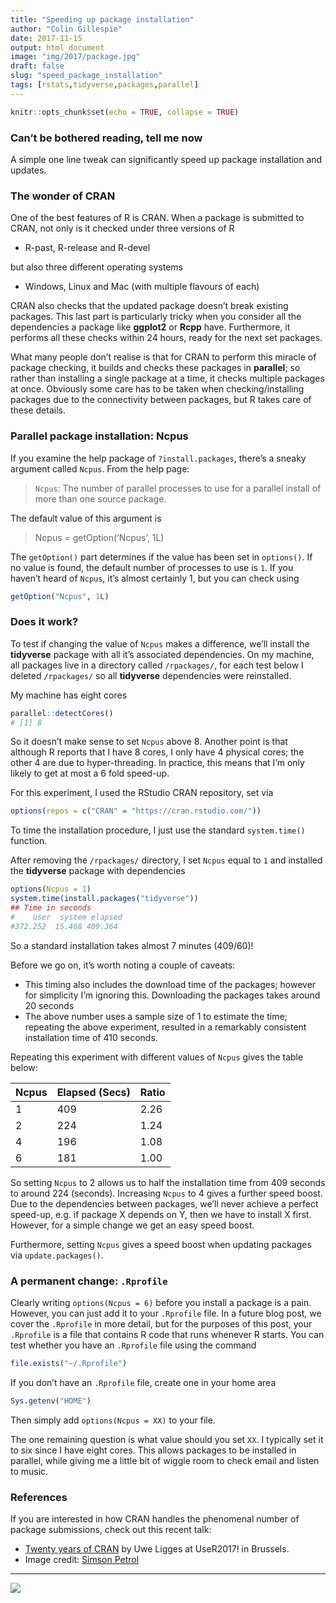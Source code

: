 ```yaml
---
title: "Speeding up package installation"
author: "Colin Gillespie"
date: 2017-11-15
output: html_document
image: "img/2017/package.jpg"
draft: false
slug: "speed_package_installation"
tags: [rstats,tidyverse,packages,parallel]
---
```


```r
knitr::opts_chunk$set(echo = TRUE, collapse = TRUE)
```

### Can't be bothered reading, tell me now

A simple one line tweak can significantly speed up package installation and updates.

### The wonder of CRAN

One of the best features of R is CRAN.
When a package is submitted to CRAN, not only is it checked
under three versions of R

 * R-past, R-release and R-devel

but also three different operating systems

 * Windows, Linux and Mac (with multiple flavours of each)

CRAN also checks that the updated package doesn't break existing packages. This last part is particularly
tricky when you consider all the dependencies a package like **ggplot2** or **Rcpp** have.  Furthermore, 
it performs all these checks within 24 hours, ready for the next set packages.

What many people don't realise is that for CRAN to perform this miracle of package checking, it 
builds and checks these packages in __parallel__; so rather than installing a single 
package at a time, it checks multiple packages at once. Obviously some care has to be taken when checking/installing
packages due to the connectivity between packages, but R takes care of these details.

### Parallel package installation: Ncpus

If you examine the help package of `?install.packages`, there's a sneaky argument called `Ncpus`. From the help page:

> `Ncpus`: The number of parallel processes to use for a parallel install of more than one source package.

The default value of this argument is

> Ncpus = getOption('Ncpus', 1L)

The `getOption()` part determines if the value has been set in `options()`. If no value is found, the default number of 
processes to use is `1`. If you haven't heard of `Ncpus`, it's almost certainly 1, but you can check using

```r
getOption("Ncpus", 1L)
```

### Does it work?

To test if changing the value of `Ncpus` makes a difference, we'll install the **tidyverse** package with all it's
associated dependencies.  On my machine, all packages live in a directory called `/rpackages/`, for each test below
I deleted `/rpackages/` so all **tidyverse** dependencies were reinstalled.

My machine has eight cores
```r
parallel::detectCores()
# [1] 8
```
So it doesn't make sense to set `Ncpus` above 8. Another point is that although R
reports that I have 8 cores, I only have 4 physical cores; the other 4 are due to hyper-threading. 
In practice, this means that I'm only likely to get at most a 6 fold speed-up.

For this experiment, I used the RStudio CRAN repository, set via
```r
options(repos = c("CRAN" = "https://cran.rstudio.com/"))
```
To time the installation procedure, I just use the standard `system.time()` function. 

After removing the `/rpackages/` directory, I set `Ncpus` equal to `1` and installed
the __tidyverse__ package with dependencies
```r
options(Ncpus = 1)
system.time(install.packages("tidyverse"))
## Time in seconds
#    user  system elapsed 
#372.252  15.468 409.364 
```
So a standard installation takes almost 7 minutes (409/60)! 

Before we go on, it's worth noting a couple of caveats:

 * This timing also includes the download time of the packages; however for simplicity
 I'm ignoring this. Downloading the packages takes around 20 seconds
 * The above number uses a sample size of 1 to estimate the time; repeating the above 
 experiment, resulted in a remarkably consistent installation time of 410 seconds.
 
Repeating this experiment with different values of `Ncpus` gives the table below:

Ncpus | Elapsed (Secs) | Ratio
------|---------|------
1     | 409     |  2.26
2     | 224     |  1.24
4     | 196     |  1.08
6     | 181     |  1.00

So setting `Ncpus` to 2 allows us to half the installation time from 409 seconds to around
224 (seconds). Increasing `Ncpus` to 4 gives a further speed boost. Due to the dependencies
between packages, we'll never achieve a perfect speed-up, e.g. if package X depends on Y, then we have to install
X first. However, for a simple change we get an easy speed boost.

Furthermore, setting `Ncpus` gives a speed boost when updating packages via `update.packages()`.


### A permanent change: `.Rprofile`

Clearly writing `options(Ncpus = 6)` before you install a package is a pain. However, you can just
add it to your `.Rprofile` file. In a future blog post, we cover the `.Rprofile` in more detail, but for the purposes
of this post, your `.Rprofile` is a file that contains R code that runs whenever R starts. You can test whether you 
have an `.Rprofile` file using the command

```r
file.exists("~/.Rprofile")
```
If you don't have an `.Rprofile` file, create one in your home area
```r
Sys.getenv("HOME")
```
Then simply add `options(Ncpus = XX)` to your file. 

The one remaining question is what value should you set `XX`. I typically set it to six since 
I have eight cores. This allows packages to be installed in parallel, while giving me a little bit
of wiggle room to check email and listen to music.

### References

If you are interested in how CRAN handles the phenomenal number of package submissions, check out this recent talk:

  * [Twenty years of CRAN](https://channel9.msdn.com/Events/useR-international-R-User-conferences/useR-International-R-User-2017-Conference/KEYNOTE-20-years-of-CRAN) by Uwe Ligges at UseR2017! in Brussels.
  * Image credit: [Simson Petrol](https://unsplash.com/photos/-3wygakaeQc?utm_source=unsplash&utm_medium=referral&utm_content=creditCopyText)

---

[![](/img/logos/300_125.jpg)](https://www.jumpingrivers.com/?utm_source=blog&utm_medium=image&utm_campaign=ncpus)


